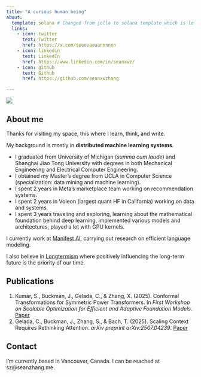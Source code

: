 ```yaml
---
title: "A curious human being"
about:
  template: solana # Changed from jolla to solana template which is left-aligned
  links:
    - icon: twitter
      text: Twitter
      href: https://x.com/seeeeaaaannnnnn
    - icon: linkedin
      text: LinkedIn
      href: https://www.linkedin.com/in/seanxwz/
    - icon: github
      text: Github
      href: https://github.com/seanxwzhang

---
```


::: {.column-margin}
![](profile.jpg)
:::

## About me
Thanks for visiting my space, this where I learn, think, and write. 

My background is mostly in **distributed machine learning systems**. 

* I graduated from University of Michigan (*summa cum laude*) and Shanghai Jiao Tong University with degrees in both Mechanical Engineering and Electrical Computer Engineering.
* I obtained my Master's degree from UCLA in Computer Science (specialization: data mining and machine learning).
* I spent 2 years in Meta's marketplace team working on recommendation systems.
* I spent 2 years in Voleon (largest quant HF in California) working on data and systems.
* I spent 3 years traveling and exploring, learning about the mathematical foundation behind deep learning, implemented various models and architectures, played a lot with GPU kernels.

I currently work at [Manifest AI](https://manifestai.com/), carrying out research on efficient language modeling.

I also believe in [Longtermism](https://en.wikipedia.org/wiki/Longtermism) where positively influencing the long-term future is the priority of our time. 

## Publications

1. Kumar, S., Buckman, J., Gelada, C., & Zhang, X. (2025). Conformal Transformations for Symmetric Power Transformers. In *First Workshop on Scalable Optimization for Efficient and Adaptive Foundation Models*. [Paper](https://openreview.net/forum?id=PiUgK03Tqd)
2. Gelada, C., Buckman, J., Zhang, S., & Bach, T. (2025). Scaling Context Requires Rethinking Attention. *arXiv preprint arXiv:2507.04239*. [Paper](https://arxiv.org/abs/2507.04239)

## Contact
I'm currently based in Vancouver, Canada. I can be reached at sz@seanzhang.me.